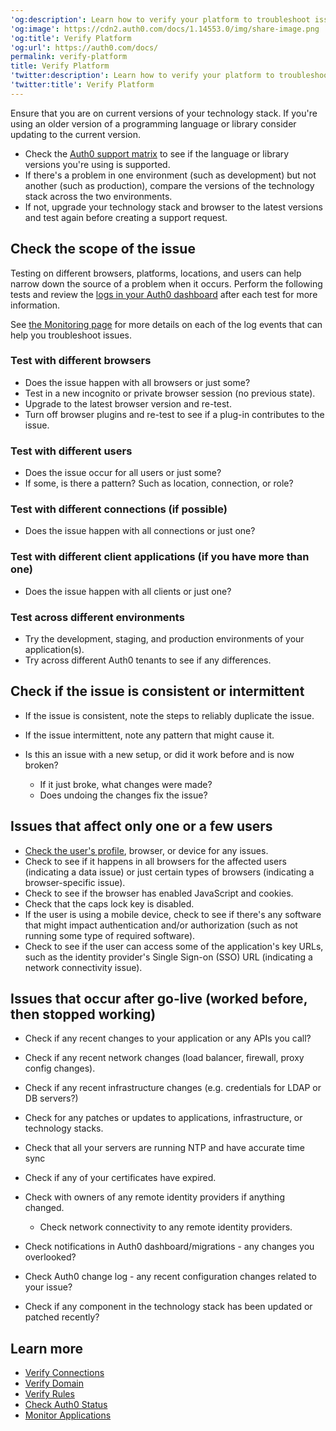---
'og:description': Learn how to verify your platform to troubleshoot issues
'og:image': https://cdn2.auth0.com/docs/1.14553.0/img/share-image.png
'og:title': Verify Platform
'og:url': https://auth0.com/docs/
permalink: verify-platform
title: Verify Platform
'twitter:description': Learn how to verify your platform to troubleshoot issues
'twitter:title': Verify Platform
---
Ensure that you are on current versions of your technology stack. If you're using an older version of a programming language or library consider updating to the current version.

* Check the [Auth0 support matrix](/docs/troubleshoot/customer-support/product-support-matrix) to see if the language or library versions you're using is supported.
* If there's a problem in one environment (such as development) but not another (such as production), compare the versions of the technology stack across the two environments.
* If not, upgrade your technology stack and browser to the latest versions and test again before creating a support request.

## Check the scope of the issue

Testing on different browsers, platforms, locations, and users can help narrow down the source of a problem when it occurs. Perform the following tests and review the [logs in your Auth0 dashboard](https://manage.auth0.com/#/logs) after each test for more information.

<Callout icon="file-lines" color="#0EA5E9" iconType="regular">

See [the Monitoring page](/docs/deploy-monitor/monitor) for more details on each of the log events that can help you troubleshoot issues.

</Callout>

### Test with different browsers

* Does the issue happen with all browsers or just some?
* Test in a new incognito or private browser session (no previous state).
* Upgrade to the latest browser version and re-test.
* Turn off browser plugins and re-test to see if a plug-in contributes to the issue.

### Test with different users

* Does the issue occur for all users or just some?
* If some, is there a pattern? Such as location, connection, or role?

### Test with different connections (if possible)

* Does the issue happen with all connections or just one?

### Test with different client applications (if you have more than one)

* Does the issue happen with all clients or just one?

### Test across different environments

* Try the development, staging, and production environments of your application(s).
* Try across different Auth0 tenants to see if any differences.

## Check if the issue is consistent or intermittent

* If the issue is consistent, note the steps to reliably duplicate the issue.
* If the issue intermittent, note any pattern that might cause it.
* Is this an issue with a new setup, or did it work before and is now broken?

  + If it just broke, what changes were made?
  + Does undoing the changes fix the issue?

## Issues that affect only one or a few users

* [Check the user's profile](/docs/troubleshoot/authentication-issues/check-user-profiles), browser, or device for any issues.
* Check to see if it happens in all browsers for the affected users (indicating a data issue) or just certain types of browsers (indicating a browser-specific issue).
* Check to see if the browser has enabled JavaScript and cookies.
* Check that the caps lock key is disabled.
* If the user is using a mobile device, check to see if there's any software that might impact authentication and/or authorization (such as not running some type of required software).
* Check to see if the user can access some of the application's key URLs, such as the <Tooltip tip="Identity Provider (IdP): Service that stores and manages digital identities." cta="View Glossary" href="/docs/glossary?term=identity+provider">identity provider</Tooltip>'s <Tooltip tip="Single Sign-On (SSO): Service that, after a user logs into one applicaton, automatically logs that user in to other applications." cta="View Glossary" href="/docs/glossary?term=Single+Sign-on">Single Sign-on</Tooltip> (SSO) URL (indicating a network connectivity issue).

## Issues that occur after go-live (worked before, then stopped working)

* Check if any recent changes to your application or any APIs you call?
* Check if any recent network changes (load balancer, firewall, proxy config changes).
* Check if any recent infrastructure changes (e.g. credentials for LDAP or DB servers?)
* Check for any patches or updates to applications, infrastructure, or technology stacks.
* Check that all your servers are running NTP and have accurate time sync
* Check if any of your certificates have expired.
* Check with owners of any remote identity providers if anything changed.

  + Check network connectivity to any remote identity providers.
* Check notifications in <Tooltip tip="Auth0 Dashboard: Auth0's main product to configure your services." cta="View Glossary" href="/docs/glossary?term=Auth0+dashboard">Auth0 dashboard</Tooltip>/migrations - any changes you overlooked?
* Check Auth0 change log - any recent configuration changes related to your issue?
* Check if any component in the technology stack has been updated or patched recently?

## Learn more

* [Verify Connections](/docs/troubleshoot/basic-issues/verify-connections)
* [Verify Domain](/docs/troubleshoot/basic-issues/verify-domain)
* [Verify Rules](/docs/troubleshoot/basic-issues/verify-rules)
* [Check Auth0 Status](/docs/deploy-monitor/monitor/check-auth0-status)
* [Monitor Applications](/docs/deploy-monitor/monitor/monitor-applications)
